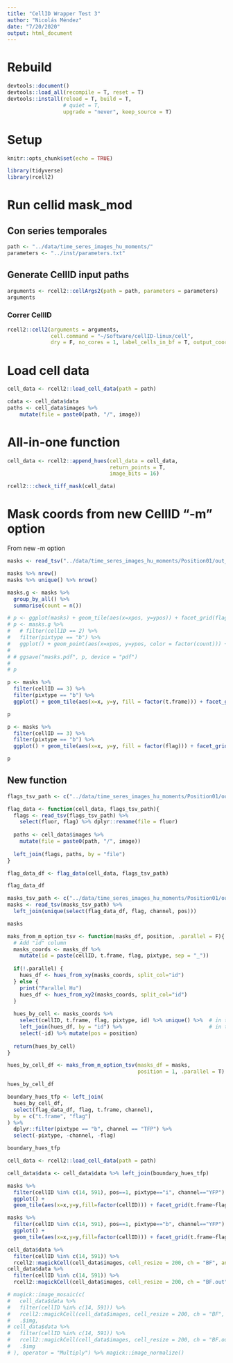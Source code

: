 ```yaml
---
title: "CellID Wrapper Test 3"
author: "Nicolás Méndez"
date: "7/20/2020"
output: html_document
---
```


# Rebuild

```r
devtools::document()
devtools::load_all(recompile = T, reset = T)
devtools::install(reload = T, build = T,
                  # quiet = T,
                  upgrade = "never", keep_source = T)
```

# Setup

```r
knitr::opts_chunk$set(echo = TRUE)

library(tidyverse)
library(rcell2)
```

# Run cellid mask_mod

## Con series temporales

```r
path <- "../data/time_seres_images_hu_moments/"
parameters <- "../inst/parameters.txt"
```

## Generate CellID input paths

```r
arguments <- rcell2::cellArgs2(path = path, parameters = parameters)
arguments
```

### Correr CellID

```r
rcell2::cell2(arguments = arguments, 
              cell.command = "~/Software/cellID-linux/cell",
              dry = F, no_cores = 1, label_cells_in_bf = T, output_coords_to_tsv = T)
```

# Load cell data

```r
cell_data <- rcell2::load_cell_data(path = path)
```

```r
cdata <- cell_data$data
paths <- cell_data$images %>% 
    mutate(file = paste0(path, "/", image))
```

# All-in-one function

```r
cell_data <- rcell2::append_hues(cell_data = cell_data, 
                                 return_points = T, 
                                 image_bits = 16)

rcell2:::check_tiff_mask(cell_data)
```

# Mask coords from new CellID "-m" option

From new -m option

```r
masks <- read_tsv("../data/time_seres_images_hu_moments/Position01/out_all_masks.tsv")

masks %>% nrow()
masks %>% unique() %>% nrow()

masks.g <- masks %>% 
  group_by_all() %>% 
  summarise(count = n())
```

```r
# p <- ggplot(masks) + geom_tile(aes(x=xpos, y=ypos)) + facet_grid(flag~pixtype)
# p <- masks.g %>% 
#   # filter(cellID == 2) %>%
#   filter(pixtype == "b") %>%
#   ggplot() + geom_point(aes(x=xpos, y=ypos, color = factor(count))) + facet_grid(flag~pixtype)
# 
# # ggsave("masks.pdf", p, device = "pdf")
# 
# p
```

```r
p <- masks %>% 
  filter(cellID == 3) %>%
  filter(pixtype == "b") %>%
  ggplot() + geom_tile(aes(x=x, y=y, fill = factor(t.frame))) + facet_grid(flag~pixtype)

p
```

```r
p <- masks %>% 
  filter(cellID == 3) %>%
  filter(pixtype == "b") %>%
  ggplot() + geom_tile(aes(x=x, y=y, fill = factor(flag))) + facet_grid(t.frame~pixtype)

p
```

## New function

```r
flags_tsv_path <- c("../data/time_seres_images_hu_moments/Position01/out_bf_fl_mapping")

flag_data <- function(cell_data, flags_tsv_path){
  flags <- read_tsv(flags_tsv_path) %>% 
    select(fluor, flag) %>% dplyr::rename(file = fluor)
  
  paths <- cell_data$images %>% 
    mutate(file = paste0(path, "/", image))
  
  left_join(flags, paths, by = "file")
}

flag_data_df <- flag_data(cell_data, flags_tsv_path)

flag_data_df
```

```r
masks_tsv_path <- c("../data/time_seres_images_hu_moments/Position01/out_all_masks.tsv")
masks <- read_tsv(masks_tsv_path) %>% 
  left_join(unique(select(flag_data_df, flag, channel, pos)))

masks
```


```r
maks_from_m_option_tsv <- function(masks_df, position, .parallel = F){
  # Add "id" column
  masks_coords <- masks_df %>% 
    mutate(id = paste(cellID, t.frame, flag, pixtype, sep = "_"))
  
  if(!.parallel) {
    hues_df <- hues_from_xy(masks_coords, split_col="id")
  } else {
    print("Parallel Hu")
    hues_df <- hues_from_xy2(masks_coords, split_col="id")
  }
  
  hues_by_cell <- masks_coords %>% 
    select(cellID, t.frame, flag, pixtype, id) %>% unique() %>%  # in test: 3208 rows
    left_join(hues_df, by = "id") %>%                            # in test: 3208 rows too :)
    select(-id) %>% mutate(pos = position)
  
  return(hues_by_cell)
}

hues_by_cell_df <- maks_from_m_option_tsv(masks_df = masks,
                                          position = 1, .parallel = T)

hues_by_cell_df
```

```r
boundary_hues_tfp <- left_join(
  hues_by_cell_df,
  select(flag_data_df, flag, t.frame, channel), 
  by = c("t.frame", "flag")
) %>% 
  dplyr::filter(pixtype == "b", channel == "TFP") %>% 
  select(-pixtype, -channel, -flag)

boundary_hues_tfp
```


```r
cell_data <- rcell2::load_cell_data(path = path)

cell_data$data <- cell_data$data %>% left_join(boundary_hues_tfp)

masks %>% 
  filter(cellID %in% c(14, 591), pos==1, pixtype=="i", channel=="YFP") %>% 
  ggplot() + 
  geom_tile(aes(x=x,y=y,fill=factor(cellID))) + facet_grid(t.frame~flag)

masks %>% 
  filter(cellID %in% c(14, 591), pos==1, pixtype=="b", channel=="YFP") %>% 
  ggplot() + 
  geom_tile(aes(x=x,y=y,fill=factor(cellID))) + facet_grid(t.frame~flag)

cell_data$data %>%
  filter(cellID %in% c(14, 591)) %>%
  rcell2::magickCell(cell_data$images, cell_resize = 200, ch = "BF", annotation_params = NULL)
cell_data$data %>%
  filter(cellID %in% c(14, 591)) %>%
  rcell2::magickCell(cell_data$images, cell_resize = 200, ch = "BF.out")

# magick::image_mosaic(c(
#   cell_data$data %>% 
#   filter(cellID %in% c(14, 591)) %>% 
#   rcell2::magickCell(cell_data$images, cell_resize = 200, ch = "BF", annotation_params = NULL) %>% 
#   .$img,
# cell_data$data %>% 
#   filter(cellID %in% c(14, 591)) %>% 
#   rcell2::magickCell(cell_data$images, cell_resize = 200, ch = "BF.out") %>% 
#   .$img
# ), operator = "Multiply") %>% magick::image_normalize()
```

